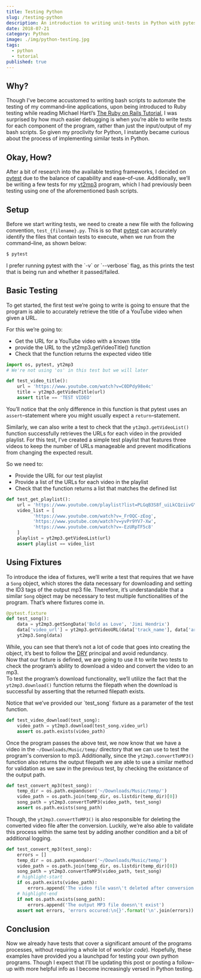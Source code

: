 ---
title: Testing Python
slug: /testing-python
description: An introduction to writing unit-tests in Python with pytest
date: 2018-07-21
category: Python
image: ./img/python-testing.jpg
tags:
  - python
  - tutorial
published: true
---


## Why?

Though I've become accustomed to writing bash scripts to automate the testing of my command&ndash;line applications, upon being introduced to Ruby testing while reading Michael Hartl&rsquo;s [The Ruby on Rails Tutorial](https://www.railstutorial.org/book), I was surprised by how much easier debugging is when you&rsquo;re able to write tests for each component of the program, rather than just the input/output of my bash scripts. So given my proclivity for Python, I instantly became curious about the process of implementing similar tests in Python.  

## Okay, How?  

After a bit of research into the available testing frameworks, I decided on [pytest](https://github.com/pytest-dev/pytest) due to the balance of capability and ease&ndash;of&ndash;use. Additionally, we&rsquo;ll be writing a few tests for my [yt2mp3](https://github.com/tterb/yt2mp3) program, which I had previously been testing using one of the aforementioned bash scripts.  

## Setup  
Before we start writing tests, we need to create a new file with the following convention, `test_{filename}.py`. This is so that [pytest](https://github.com/pytest-dev/pytest) can accurately identify the files that contain tests to execute, when we run from the command&ndash;line, as shown below:
```bash
$ pytest
```
<p className='h-tip'>I prefer running pytest with the `-v` or `--verbose` flag, as this prints the test that is being run and whether it passed/failed.</p>


## Basic Testing  

To get started, the first test we&rsquo;re going to write is going to ensure that the program is able to accurately retrieve the title of a YouTube video when given a URL.  

For this we&rsquo;re going to:  
  * Get the URL for a YouTube video with a known title
  * provide the URL to the yt2mp3.getVideoTitle() function
  * Check that the function returns the expected video title

```python
import os, pytest, yt2mp3
# We're not using 'os' in this test but we will later

def test_video_title():
    url = 'https://www.youtube.com/watch?v=C0DPdy98e4c'
    title = yt2mp3.getVideoTitle(url)
    assert title == 'TEST VIDEO'
```

You&rsquo;ll notice that the only difference in this function is that pytest uses an `assert`&ndash;statement where you might usually expect a `return`&ndash;statement.  

Similarly, we can also write a test to check that the `yt2mp3.getVideoList()` function successfully retrieves the URLs for each video in the provided playlist. For this test, I&rsquo;ve created a simple test playlist that features three videos to keep the number of URLs manageable and prevent modifications from changing the expected result.  

So we need to:  
  * Provide the URL for our test playlist
  * Provide a list of the URLs for each video in the playlist
  * Check that the function returns a list that matches the defined list

```python
def test_get_playlist():
    url = 'https://www.youtube.com/playlist?list=PLGqB3S8f_uiLkCQziivGYI3zNtLJvfUWm'
    video_list = [
          'https://www.youtube.com/watch?v=_FrOQC-zEog',
          'https://www.youtube.com/watch?v=yvPr9YV7-Xw',
          'https://www.youtube.com/watch?v=-EzURpTF5c8'
    ]
    playlist = yt2mp3.getVideoList(url)
    assert playlist == video_list
```

## Using Fixtures  

To introduce the idea of fixtures, we&rsquo;ll write a test that requires that we have a `Song` object, which stores the data necessary for downloading and setting the ID3 tags of the output mp3 file. Therefore, it&rsquo;s understandable that a similar `Song` object may be necessary to test multiple functionalities of the program. That&rsquo;s where fixtures come in.  

```python
@pytest.fixture
def test_song():
    data = yt2mp3.getSongData('Bold as Love', 'Jimi Hendrix')
    data['video_url'] = yt2mp3.getVideoURL(data['track_name'], data['artist_name'])
    yt2mp3.Song(data)
```

While, you can see that there&rsquo;s not a lot of code that goes into creating the object, it&rsquo;s best to follow the [DRY](https://en.wikipedia.org/wiki/Don%27t_repeat_yourself) principal and avoid redundancy.  
Now that our fixture is defined, we are going to use it to write two tests to check the program&rsquo;s ability to download a video and convert the video to an mp3.  
To test the program&rsquo;s download functionality, we&rsquo;ll utilize the fact that the `yt2mp3.download()` function returns the filepath when the download is successful by asserting that the returned filepath exists.  
<p className='h-note'>Notice that we&rsquo;ve provided our `test_song` fixture as a parameter of the test function.</p>

```python
def test_video_download(test_song):
    video_path = yt2mp3.download(test_song.video_url)
    assert os.path.exists(video_path)
```

Once the program passes the above test, we now know that we have a video in the `~/Downloads/Music/temp/` directory that we can use to test the program's conversion to mp3. Additionally, since the `yt2mp3.convertToMP3()` function also returns the output filepath we are able to use a similar method for validation as we saw in the previous test, by checking the existance of the output path.  

```python
def test_convert_mp3(test_song):
    temp_dir = os.path.expanduser('~/Downloads/Music/temp/')
    video_path = os.path.join(temp_dir, os.listdir(temp_dir)[0])
    song_path = yt2mp3.convertToMP3(video_path, test_song)
    assert os.path.exists(song_path)
```

Though, the `yt2mp3.convertToMP3()` is also responsible for deleting the converted video file after the conversion. Luckily, we&rsquo;re also able to validate this process within the same test by adding another condition and a bit of additional logging.

```python
def test_convert_mp3(test_song):
    errors = []
    temp_dir = os.path.expanduser('~/Downloads/Music/temp/')
    video_path = os.path.join(temp_dir, os.listdir(temp_dir)[0])
    song_path = yt2mp3.convertToMP3(video_path, test_song)
    # highlight-start
    if os.path.exists(video_path):
        errors.append('The video file wasn\'t deleted after conversion')
    # highlight-end
    if not os.path.exists(song_path):
        errors.append('The output MP3 file doesn\'t exist')
    assert not errors, 'errors occured:\n{}'.format('\n'.join(errors))
```

## Conclusion  

Now we already have tests that cover a significant amount of the programs processes, without requiring a whole lot of work(*or code*). 
Hopefully, these examples have provided you a launchpad for testing your own python programs. Though I expect that I&rsquo;ll be updating this post or posting a follow&ndash;up with more helpful info as I become increasingly versed in Python testing.
